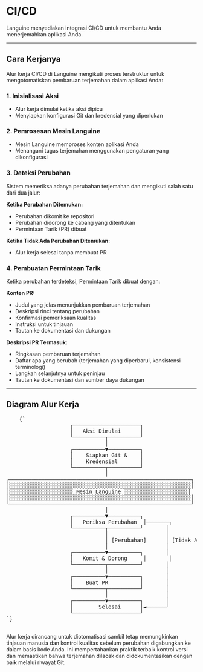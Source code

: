 # CI/CD

Languine menyediakan integrasi CI/CD untuk membantu Anda menerjemahkan aplikasi Anda.

---

## Cara Kerjanya

Alur kerja CI/CD di Languine mengikuti proses terstruktur untuk mengotomatiskan pembaruan terjemahan dalam aplikasi Anda:

### 1. Inisialisasi Aksi
- Alur kerja dimulai ketika aksi dipicu
- Menyiapkan konfigurasi Git dan kredensial yang diperlukan

### 2. Pemrosesan Mesin Languine
- Mesin Languine memproses konten aplikasi Anda
- Menangani tugas terjemahan menggunakan pengaturan yang dikonfigurasi

### 3. Deteksi Perubahan
Sistem memeriksa adanya perubahan terjemahan dan mengikuti salah satu dari dua jalur:

**Ketika Perubahan Ditemukan:**
- Perubahan dikomit ke repositori
- Perubahan didorong ke cabang yang ditentukan
- Permintaan Tarik (PR) dibuat

**Ketika Tidak Ada Perubahan Ditemukan:**
- Alur kerja selesai tanpa membuat PR

### 4. Pembuatan Permintaan Tarik
Ketika perubahan terdeteksi, Permintaan Tarik dibuat dengan:

**Konten PR:**
- Judul yang jelas menunjukkan pembaruan terjemahan
- Deskripsi rinci tentang perubahan
- Konfirmasi pemeriksaan kualitas
- Instruksi untuk tinjauan
- Tautan ke dokumentasi dan dukungan

**Deskripsi PR Termasuk:**
- Ringkasan pembaruan terjemahan
- Daftar apa yang berubah (terjemahan yang diperbarui, konsistensi terminologi)
- Langkah selanjutnya untuk peninjau
- Tautan ke dokumentasi dan sumber daya dukungan

---

## Diagram Alur Kerja

<div className="flex flex-col items-center justify-center p-4 h-[400px] sm:h-[500px] md:h-[650px]">
  <pre
    className="p-4 text-sm leading-5 mb-4 scale-[0.5] sm:scale-[0.65] md:scale-90 transform-gpu"
    style={{
      fontFamily: "monospace",
      whiteSpace: "pre",
      textAlign: "left",
    }}
  >
    {`
                    ┌─────────────────────┐
                    │   Aksi Dimulai      │
                    └──────────┬──────────┘
                               │
                    ┌──────────▼──────────┐
                    │    Siapkan Git &    │
                    │    Kredensial       │
                    └──────────┬──────────┘
                               │
┌─────────────────────────────────────────────────────────┐
│░░░░░░░░░░░░░░░░░░░░░░░░░░░░░░░░░░░░░░░░░░░░░░░░░░░░░░░░░│
│░░░░░░░░░░░░░░░░░░░░ Mesin Languine ░░░░░░░░░░░░░░░░░░░░│
│░░░░░░░░░░░░░░░░░░░░░░░░░░░░░░░░░░░░░░░░░░░░░░░░░░░░░░░░░│
└─────────────────────────────────────────────────────────┘
                               │
                    ┌──────────▼──────────┐
                    │   Periksa Perubahan  │───────┐
                    └──────────┬──────────┘       │
                               │                  │
                               │ [Perubahan]      │ [Tidak Ada Perubahan]
                               │                  │
                    ┌──────────▼──────────┐       │
                    │   Komit & Dorong     │       │
                    └──────────┬──────────┘       │
                               │                  │
                    ┌──────────▼──────────┐       │
                    │    Buat PR          │       │
                    └──────────┬──────────┘       │
                               │                  │
                    ┌──────────▼──────────┐       │
                    │        Selesai      │◄──────┘
                    └─────────────────────┘
`}
  </pre>
</div>

Alur kerja dirancang untuk diotomatisasi sambil tetap memungkinkan tinjauan manusia dan kontrol kualitas sebelum perubahan digabungkan ke dalam basis kode Anda. Ini mempertahankan praktik terbaik kontrol versi dan memastikan bahwa terjemahan dilacak dan didokumentasikan dengan baik melalui riwayat Git.
